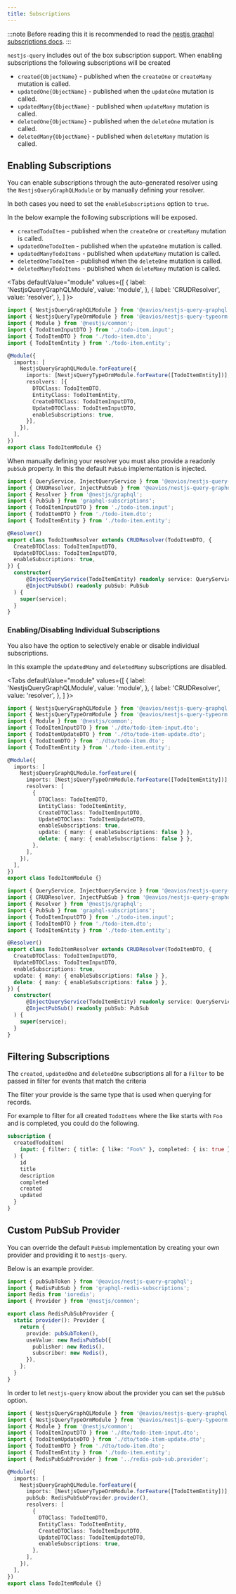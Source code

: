 ```yaml
---
title: Subscriptions
---
```



:::note
Before reading this it is recommended to read the [nestjs graphql subscriptions docs](https://docs.nestjs.com/graphql/subscriptions).
:::

`nestjs-query` includes out of the box subscription support. When enabling subscriptions the following subscriptions will be created

* `created{ObjectName}` - published when the `createOne` or `createMany` mutation is called.
* `updatedOne{ObjectName}`  - published when the `updateOne` mutation is called.
* `updatedMany{ObjectName}` - published when `updateMany` mutation is called.
* `deletedOne{ObjectName}` - published when the `deleteOne` mutation is called.
* `deletedMany{ObjectName}`  - published when `deleteMany` mutation is called.

## Enabling Subscriptions

You can enable subscriptions through the auto-generated resolver using the `NestjsQueryGraphQLModule` or by manually defining your resolver.

In both cases you need to set the `enableSubscriptions` option to `true`.

In the below example the following subscriptions will be exposed.

* `createdTodoItem` - published when the `createOne` or `createMany` mutation is called.
* `updatedOneTodoItem`  - published when the `updateOne` mutation is called.
* `updatedManyTodoItems` - published when `updateMany` mutation is called.
* `deletedOneTodoItem` - published when the `deleteOne` mutation is called.
* `deletedManyTodoItems`  - published when `deleteMany` mutation is called.

<Tabs
  defaultValue="module"
  values={[
    { label: 'NestjsQueryGraphQLModule', value: 'module', },
    { label: 'CRUDResolver', value: 'resolver', },
  ]
}>
<TabItem value="module">

```ts title="todo-item.module.ts" {17}
import { NestjsQueryGraphQLModule } from '@eavios/nestjs-query-graphql';
import { NestjsQueryTypeOrmModule } from '@eavios/nestjs-query-typeorm';
import { Module } from '@nestjs/common';
import { TodoItemInputDTO } from './todo-item.input';
import { TodoItemDTO } from './todo-item.dto';
import { TodoItemEntity } from './todo-item.entity';

@Module({
  imports: [
    NestjsQueryGraphQLModule.forFeature({
      imports: [NestjsQueryTypeOrmModule.forFeature([TodoItemEntity])],
      resolvers: [{
        DTOClass: TodoItemDTO,
        EntityClass: TodoItemEntity,
        CreateDTOClass: TodoItemInputDTO,
        UpdateDTOClass: TodoItemInputDTO,
        enableSubscriptions: true,
      }],
    }),
  ],
})
export class TodoItemModule {}
```

</TabItem>
<TabItem value="resolver">

When manually defining your resolver you must also provide a readonly `pubSub` property. In this the default `PubSub` implementation is injected.

```ts title="todo-item.resolver.ts" {13,17}
import { QueryService, InjectQueryService } from '@eavios/nestjs-query-core';
import { CRUDResolver, InjectPubSub } from '@eavios/nestjs-query-graphql';
import { Resolver } from '@nestjs/graphql';
import { PubSub } from 'graphql-subscriptions';
import { TodoItemInputDTO } from './todo-item.input';
import { TodoItemDTO } from './todo-item.dto';
import { TodoItemEntity } from './todo-item.entity';

@Resolver()
export class TodoItemResolver extends CRUDResolver(TodoItemDTO, {
  CreateDTOClass: TodoItemInputDTO,
  UpdateDTOClass: TodoItemInputDTO,
  enableSubscriptions: true,
}) {
  constructor(
      @InjectQueryService(TodoItemEntity) readonly service: QueryService<TodoItemEntity>,
      @InjectPubSub() readonly pubSub: PubSub
  ) {
    super(service);
  }
}
```

</TabItem>
</Tabs>

### Enabling/Disabling Individual Subscriptions

You also have the option to selectively enable or disable individual subscriptions.

In this example the `updatedMany` and `deletedMany` subscriptions are disabled.

<Tabs
  defaultValue="module"
  values={[
    { label: 'NestjsQueryGraphQLModule', value: 'module', },
    { label: 'CRUDResolver', value: 'resolver', },
  ]
}>
<TabItem value="module">

```ts title="todo-item.module.ts" {18-19}
import { NestjsQueryGraphQLModule } from '@eavios/nestjs-query-graphql';
import { NestjsQueryTypeOrmModule } from '@eavios/nestjs-query-typeorm';
import { Module } from '@nestjs/common';
import { TodoItemInputDTO } from './dto/todo-item-input.dto';
import { TodoItemUpdateDTO } from './dto/todo-item-update.dto';
import { TodoItemDTO } from './dto/todo-item.dto';
import { TodoItemEntity } from './todo-item.entity';

@Module({
  imports: [
    NestjsQueryGraphQLModule.forFeature({
      imports: [NestjsQueryTypeOrmModule.forFeature([TodoItemEntity])],
      resolvers: [
        {
          DTOClass: TodoItemDTO,
          EntityClass: TodoItemEntity,
          CreateDTOClass: TodoItemInputDTO,
          UpdateDTOClass: TodoItemUpdateDTO,
          enableSubscriptions: true,
          update: { many: { enableSubscriptions: false } },
          delete: { many: { enableSubscriptions: false } },
        },
      ],
    }),
  ],
})
export class TodoItemModule {}

```

</TabItem>
<TabItem value="resolver">

```ts title="todo-item.resolver.ts" {14-15}
import { QueryService, InjectQueryService } from '@eavios/nestjs-query-core';
import { CRUDResolver, InjectPubSub } from '@eavios/nestjs-query-graphql';
import { Resolver } from '@nestjs/graphql';
import { PubSub } from 'graphql-subscriptions';
import { TodoItemInputDTO } from './todo-item.input';
import { TodoItemDTO } from './todo-item.dto';
import { TodoItemEntity } from './todo-item.entity';

@Resolver()
export class TodoItemResolver extends CRUDResolver(TodoItemDTO, {
  CreateDTOClass: TodoItemInputDTO,
  UpdateDTOClass: TodoItemInputDTO,
  enableSubscriptions: true,
  update: { many: { enableSubscriptions: false } },
  delete: { many: { enableSubscriptions: false } },
}) {
  constructor(
      @InjectQueryService(TodoItemEntity) readonly service: QueryService<TodoItemEntity>,
      @InjectPubSub() readonly pubSub: PubSub
  ) {
    super(service);
  }
}
```

</TabItem>
</Tabs>

## Filtering Subscriptions

The `created`, `updatedOne` and `deletedOne` subscriptions all for a `Filter` to be passed in filter for events that match the criteria

The filter your provide is the same type that is used when querying for records.

For example to filter for all created `TodoItems` where the like starts with `Foo` and is completed, you could do the following.

```graphql
subscription {
  createdTodoItem(
    input: { filter: { title: { like: "Foo%" }, completed: { is: true } } }
  ) {
    id
    title
    description
    completed
    created
    updated
  }
}
```

## Custom PubSub Provider

You can override the default `PubSub` implementation by creating your own provider and providing it to `nestjs-query`.

Below is an example provider.

```ts title="redis-pub-sub.provider.ts"
import { pubSubToken } from '@eavios/nestjs-query-graphql';
import { RedisPubSub } from 'graphql-redis-subscriptions';
import Redis from 'ioredis';
import { Provider } from '@nestjs/common';

export class RedisPubSubProvider {
  static provider(): Provider {
    return {
      provide: pubSubToken(),
      useValue: new RedisPubSub({
        publisher: new Redis(),
        subscriber: new Redis(),
      }),
    };
  }
}

```

In order to let `nestjs-query` know about the provider you can set the `pubSub` option.

```ts title="todo-item/todo-item.module.ts" {14}
import { NestjsQueryGraphQLModule } from '@eavios/nestjs-query-graphql';
import { NestjsQueryTypeOrmModule } from '@eavios/nestjs-query-typeorm';
import { Module } from '@nestjs/common';
import { TodoItemInputDTO } from './dto/todo-item-input.dto';
import { TodoItemUpdateDTO } from './dto/todo-item-update.dto';
import { TodoItemDTO } from './dto/todo-item.dto';
import { TodoItemEntity } from './todo-item.entity';
import { RedisPubSubProvider } from '../redis-pub-sub.provider';

@Module({
  imports: [
    NestjsQueryGraphQLModule.forFeature({
      imports: [NestjsQueryTypeOrmModule.forFeature([TodoItemEntity])],
      pubSub: RedisPubSubProvider.provider(),
      resolvers: [
        {
          DTOClass: TodoItemDTO,
          EntityClass: TodoItemEntity,
          CreateDTOClass: TodoItemInputDTO,
          UpdateDTOClass: TodoItemUpdateDTO,
          enableSubscriptions: true,
        },
      ],
    }),
  ],
})
export class TodoItemModule {}
```

